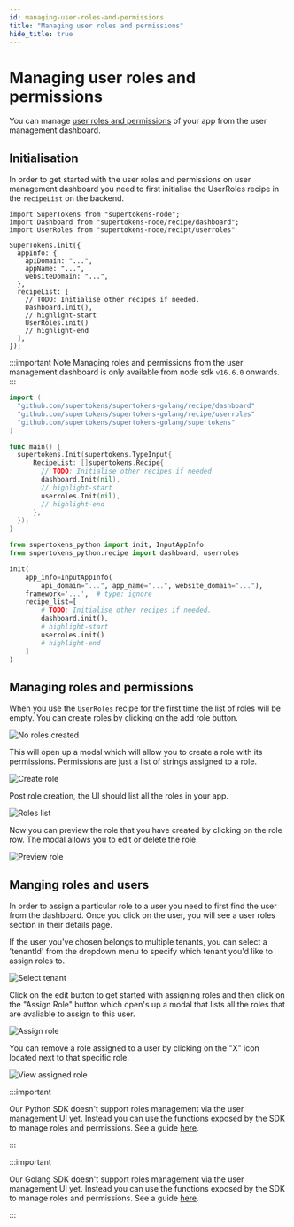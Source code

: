 ```yaml
---
id: managing-user-roles-and-permissions
title: "Managing user roles and permissions"
hide_title: true
---
```



<!-- COPY SECTION -->
<!-- ./userdashboard/managing-user-roles-and-permissions.mdx -->
<!-- 1 -->


# Managing user roles and permissions

You can manage [user roles and permissions](/docs/userroles/introduction) of your app from the user management dashboard.

## Initialisation

In order to get started with the user roles and permissions on user management dashboard you need to first initialise the UserRoles recipe in the `recipeList` on the backend.

<BackendSDKTabs>
<TabItem value="nodejs">

```tsx
import SuperTokens from "supertokens-node";
import Dashboard from "supertokens-node/recipe/dashboard";
import UserRoles from "supertokens-node/recipt/userroles"

SuperTokens.init({
  appInfo: {
    apiDomain: "...",
    appName: "...",
    websiteDomain: "...",
  },
  recipeList: [
    // TODO: Initialise other recipes if needed.
    Dashboard.init(),
    // highlight-start
    UserRoles.init()
    // highlight-end
  ],
});
```
:::important Note
Managing roles and permissions from the user management dashboard is only available from node sdk `v16.6.0` onwards.
:::
</TabItem>
<TabItem value="go">

```go
import (
  "github.com/supertokens/supertokens-golang/recipe/dashboard"
  "github.com/supertokens/supertokens-golang/recipe/userroles"
  "github.com/supertokens/supertokens-golang/supertokens"
)

func main() {
  supertokens.Init(supertokens.TypeInput{
      RecipeList: []supertokens.Recipe{
        // TODO: Initialise other recipes if needed
        dashboard.Init(nil),
        // highlight-start
        userroles.Init(nil),
        // highlight-end
      },
  });
}
```

</TabItem>
<TabItem value="python">


```python
from supertokens_python import init, InputAppInfo
from supertokens_python.recipe import dashboard, userroles

init(
    app_info=InputAppInfo(
        api_domain="...", app_name="...", website_domain="..."),
    framework='...',  # type: ignore
    recipe_list=[
        # TODO: Initialise other recipes if needed.
        dashboard.init(),
        # highlight-start
        userroles.init()
        # highlight-end
    ]
)
```
</TabItem>
</BackendSDKTabs>

<BackendSDKTabs>

<TabItem value="nodejs">

## Managing roles and permissions

When you use the `UserRoles` recipe for the first time the list of roles will be empty. You can create roles by clicking on the add role button.

<img src="/img/dashboard/no-roles-created.png" alt="No roles created"/>

This will open up a modal which will allow you to create a role with its permissions. Permissions are just a list of strings assigned to a role.

<img src="/img/dashboard/create-role.png" alt="Create role"/>

Post role creation, the UI should list all the roles in your app.

<img src="/img/dashboard/roles-list.png" alt="Roles list"/>

Now you can preview the role that you have created by clicking on the role row. The modal allows you to edit or delete the role.

<img src="/img/dashboard/preview-role.png" alt="Preview role"/>

## Manging roles and users

In order to assign a particular role to a user you need to first find the user from the dashboard. Once you click on the user, you will see a user roles section in their details page.

If the user you've chosen belongs to multiple tenants, you can select a 'tenantId' from the dropdown menu to specify which tenant you'd like to assign roles to.

<img src="/img/dashboard/select-tenant.png" alt="Select tenant"/>

Click on the edit button to get started with assigning roles and then click on the "Assign Role" button which open's up a modal that lists all the roles that are avaliable to assign to this user.

<img src="/img/dashboard/assign-role.png" alt="Assign role"/>

You can remove a role assigned to a user by clicking on the "X" icon located next to that specific role.

<img src="/img/dashboard/view-assigned-roles.png" alt="View assigned role"/>
</TabItem>

<TabItem value="python">

:::important

Our Python SDK doesn't support roles management via the user management UI yet. Instead you can use the functions exposed by the SDK to manage roles and permissions. See a guide  [here](/docs/userroles/introduction).

:::

</TabItem>

<TabItem value="go">

:::important

Our Golang SDK doesn't support roles management via the user management UI yet. Instead you can use the functions exposed by the SDK to manage roles and permissions. See a guide  [here](/docs/userroles/introduction).

:::

</TabItem>

</BackendSDKTabs>


<!-- END COPY SECTION -->
